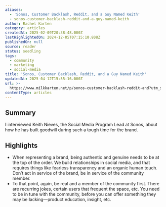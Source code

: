 ```yaml
---
aliases:
  - 'Sonos, Customer Backlash, Reddit, and a Guy Named Keith'
  - sonos-customer-backlash-reddit-and-a-guy-named-keith
author: Rachel Karten
category: articles
createdAt: 2025-02-09T20:38:48.000Z
lastHighlightedOn: 2024-12-05T07:15:10.808Z
publishedOn: null
source: reader
status: seedling
tags:
  - community
  - marketing
  - social-media
title: 'Sonos, Customer Backlash, Reddit, and a Guy Named Keith'
updatedAt: 2025-04-12T15:55:16.000Z
url: >-
  https://www.milkkarten.net/p/sonos-customer-backlash-reddit-and?utm_source=post-email-title&publication_id=236196&post_id=149983814&utm_campaign=email-post-title&isFreemail=true&r=31t9d7&triedRedirect=true&utm_medium=email
contentType: articles
---
```

## Summary

I interviewed Keith Nieves, the Social Media Program Lead at Sonos, about how he has built goodwill during such a tough time for the brand.

## Highlights

- When representing a brand, being authentic and genuine needs to be at the top of the order. We build relationships in social media, and that requires things like fearless transparency and an organic human touch. Don’t act in service of the brand, be in service of the community member.
- To that point, again, be real and a member of the community first. There are recurring jokes, certain users that frequent the space, etc. You need to be in tune with the community, before you can offer something they may be lacking—product education, insight, etc.
